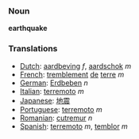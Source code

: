 ===Noun===
'''earthquake'''

===Translations===
*[[Dutch]]: [[aardbeving]] ''f'', [[aardschok]] ''m''
*[[French]]: [[tremblement]] [[de]] [[terre]] ''m''
*[[German]]: [[Erdbeben]] ''n''
*[[Italian]]: [[terremoto]] ''m''
*[[Japanese]]: [[地震]]
*[[Portuguese]]: [[terremoto]] ''m''
*[[Romanian]]: [[cutremur]] ''n''
*[[Spanish]]: [[terremoto]] ''m'', [[temblor]] ''m''